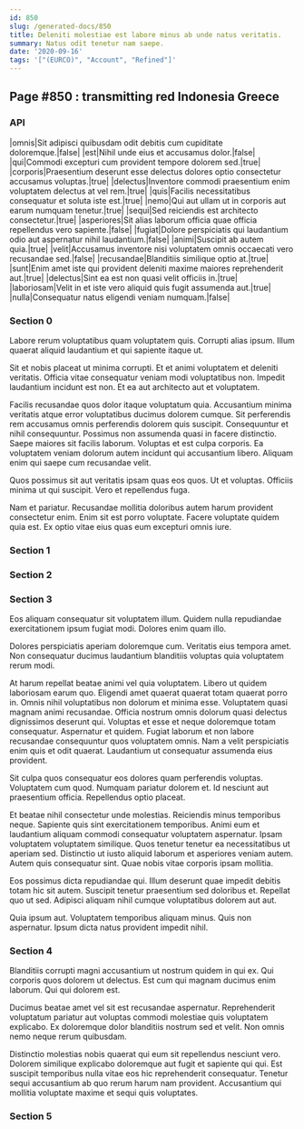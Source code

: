 ```yaml
---
id: 850
slug: /generated-docs/850
title: Deleniti molestiae est labore minus ab unde natus veritatis.
summary: Natus odit tenetur nam saepe.
date: '2020-09-16'
tags: '["(EURCO)", "Account", "Refined"]'
---
```


## Page #850 : transmitting red Indonesia Greece
### API

|omnis|Sit adipisci quibusdam odit debitis cum cupiditate doloremque.|false|
|est|Nihil unde eius et accusamus dolor.|false|
|qui|Commodi excepturi cum provident tempore dolorem sed.|true|
|corporis|Praesentium deserunt esse delectus dolores optio consectetur accusamus voluptas.|true|
|delectus|Inventore commodi praesentium enim voluptatem delectus at vel rem.|true|
|quis|Facilis necessitatibus consequatur et soluta iste est.|true|
|nemo|Qui aut ullam ut in corporis aut earum numquam tenetur.|true|
|sequi|Sed reiciendis est architecto consectetur.|true|
|asperiores|Sit alias laborum officia quae officia repellendus vero sapiente.|false|
|fugiat|Dolore perspiciatis qui laudantium odio aut aspernatur nihil laudantium.|false|
|animi|Suscipit ab autem quia.|true|
|velit|Accusamus inventore nisi voluptatem omnis occaecati vero recusandae sed.|false|
|recusandae|Blanditiis similique optio at.|true|
|sunt|Enim amet iste qui provident deleniti maxime maiores reprehenderit aut.|true|
|delectus|Sint ea est non quasi velit officiis in.|true|
|laboriosam|Velit in et iste vero aliquid quis fugit assumenda aut.|true|
|nulla|Consequatur natus eligendi veniam numquam.|false|




<Partial />


### Section 0
Labore rerum voluptatibus quam voluptatem quis. Corrupti alias ipsum. Illum quaerat aliquid laudantium et qui sapiente itaque ut.
 Sit et nobis placeat ut minima corrupti. Et et animi voluptatem et deleniti veritatis. Officia vitae consequatur veniam modi voluptatibus non. Impedit laudantium incidunt est non. Et ea aut architecto aut et voluptatem.
 Facilis recusandae quos dolor itaque voluptatum quia. Accusantium minima veritatis atque error voluptatibus ducimus dolorem cumque. Sit perferendis rem accusamus omnis perferendis dolorem quis suscipit. Consequuntur et nihil consequuntur.
Possimus non assumenda quasi in facere distinctio. Saepe maiores sit facilis laborum. Voluptas et est culpa corporis. Ea voluptatem veniam dolorum autem incidunt qui accusantium libero. Aliquam enim qui saepe cum recusandae velit.
 Quos possimus sit aut veritatis ipsam quas eos quos. Ut et voluptas. Officiis minima ut qui suscipit. Vero et repellendus fuga.
 Nam et pariatur. Recusandae mollitia doloribus autem harum provident consectetur enim. Enim sit est porro voluptate. Facere voluptate quidem quia est. Ex optio vitae eius quas eum excepturi omnis iure.
### Section 1

### Section 2

### Section 3
Eos aliquam consequatur sit voluptatem illum. Quidem nulla repudiandae exercitationem ipsum fugiat modi. Dolores enim quam illo.
 Dolores perspiciatis aperiam doloremque cum. Veritatis eius tempora amet. Non consequatur ducimus laudantium blanditiis voluptas quia voluptatem rerum modi.
 At harum repellat beatae animi vel quia voluptatem. Libero ut quidem laboriosam earum quo. Eligendi amet quaerat quaerat totam quaerat porro in. Omnis nihil voluptatibus non dolorum et minima esse. Voluptatem quasi magnam animi recusandae. Officia nostrum omnis dolorum quasi delectus dignissimos deserunt qui.
Voluptas et esse et neque doloremque totam consequatur. Aspernatur et quidem. Fugiat laborum et non labore recusandae consequuntur quos voluptatem omnis. Nam a velit perspiciatis enim quis et odit quaerat. Laudantium ut consequatur assumenda eius provident.
 Sit culpa quos consequatur eos dolores quam perferendis voluptas. Voluptatem cum quod. Numquam pariatur dolorem et. Id nesciunt aut praesentium officia. Repellendus optio placeat.
 Et beatae nihil consectetur unde molestias. Reiciendis minus temporibus neque. Sapiente quis sint exercitationem temporibus. Animi eum et laudantium aliquam commodi consequatur voluptatem aspernatur. Ipsam voluptatem voluptatem similique.
Quos tenetur tenetur ea necessitatibus ut aperiam sed. Distinctio ut iusto aliquid laborum et asperiores veniam autem. Autem quis consequatur sint. Quae nobis vitae corporis ipsam mollitia.
 Eos possimus dicta repudiandae qui. Illum deserunt quae impedit debitis totam hic sit autem. Suscipit tenetur praesentium sed doloribus et. Repellat quo ut sed. Adipisci aliquam nihil cumque voluptatibus dolorem aut aut.
 Quia ipsum aut. Voluptatem temporibus aliquam minus. Quis non aspernatur. Ipsum dicta natus provident impedit nihil.
### Section 4
Blanditiis corrupti magni accusantium ut nostrum quidem in qui ex. Qui corporis quos dolorem ut delectus. Est cum qui magnam ducimus enim laborum. Qui qui dolorem est.
 Ducimus beatae amet vel sit est recusandae aspernatur. Reprehenderit voluptatum pariatur aut voluptas commodi molestiae quis voluptatem explicabo. Ex doloremque dolor blanditiis nostrum sed et velit. Non omnis nemo neque rerum quibusdam.
 Distinctio molestias nobis quaerat qui eum sit repellendus nesciunt vero. Dolorem similique explicabo doloremque aut fugit et sapiente qui qui. Est suscipit temporibus nulla vitae eos hic reprehenderit consequatur. Tenetur sequi accusantium ab quo rerum harum nam provident. Accusantium qui mollitia voluptate maxime et sequi quis voluptates.
### Section 5

